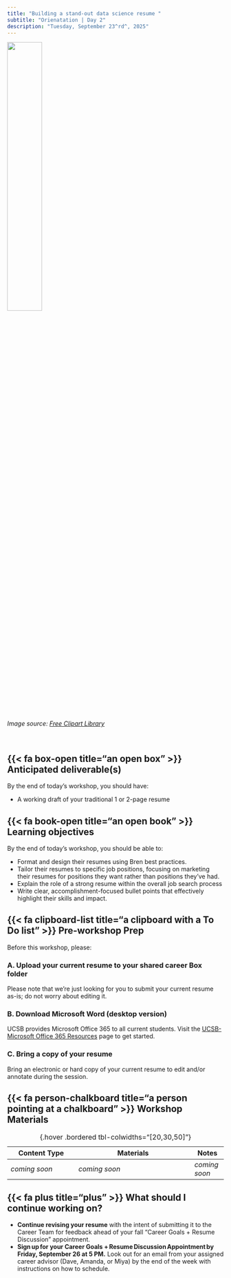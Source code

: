 ```yaml
---
title: "Building a stand-out data science resume "
subtitle: "Orienatation | Day 2"
description: "Tuesday, September 23^rd^, 2025"
---
```


::: {.center-text}
![](../images/resume.png){width="40%"}

*[Image source: [Free Clipart Library](https://clipart-library.com/clipart/resume-clipart_40.html#google_vignette){target="_blank"}]{.gray-text}*
:::

<br>

## {{< fa box-open title="an open box" >}} Anticipated deliverable(s) {#anticipated-deliverables}

By the end of today’s workshop, you should have:

- A working draft of your traditional 1 or 2-page resume 

## {{< fa book-open title="an open book" >}} Learning objectives {#learning-objectives}

By the end of today's workshop, you should be able to:

- Format and design their resumes using Bren best practices. 
- Tailor their resumes to specific job positions, focusing on marketing their resumes for positions they want rather than positions they’ve had. 
- Explain the role of a strong resume within the overall job search process 
- Write clear, accomplishment-focused bullet points that effectively highlight their skills and impact. 

## {{< fa clipboard-list title="a clipboard with a To Do list" >}} Pre-workshop Prep {#pre-workshop-prep}

Before this workshop, please: 

### A. Upload your current resume to your shared career Box folder

Please note that we’re just looking for you to submit your current resume as-is; do not worry about editing it. 

### B. Download Microsoft Word (desktop version) 

UCSB provides Microsoft Office 365 to all current students. Visit the [UCSB-Microsoft Office 365 Resources](https://www.connect.ucsb.edu/messaging-collaboration-services/microsoft-office-365){target="_blank"} page to get started.

### C. Bring a copy of your resume 

Bring an electronic or hard copy of your current resume to edit and/or annotate during the session.


## {{< fa person-chalkboard title="a person pointing at a chalkboard" >}} Workshop Materials {#workshop-materials}

| Content Type | Materials              | Notes |
|--------------|------------------------|-------|
| *coming soon*          | *coming soon*                    | *coming soon*   |
: {.hover .bordered tbl-colwidths="[20,30,50]"} 

## {{< fa plus title="plus" >}} What should I continue working on? {#continue-working}

- [**Continue revising your resume**]{.teal-text} with the intent of submitting it to the Career Team for feedback ahead of your fall "Career Goals + Resume Discussion" appointment. 
- [**Sign up for your Career Goals + Resume Discussion Appointment by Friday, September 26 at 5 PM.**]{.teal-text} Look out for an email from your assigned career advisor (Dave, Amanda, or Miya) by the end of the week with instructions on how to schedule. 